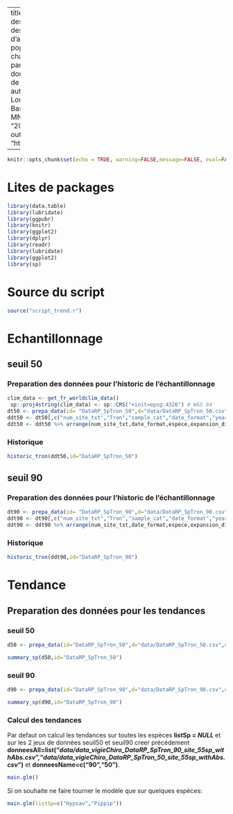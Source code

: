 
---
title: "Estimation des tendances et des variation d'abondance des populations de chauve-souris à partir des données issues de Vigie-Chiro"
author: "Romain Lorrilliere & Yves Bas (CESCo, MNHN)"
date: "2019-12-17"
output: "html_document"

---


```r
knitr::opts_chunk$set(echo = TRUE, warning=FALSE,message=FALSE, eval=FALSE)

```




# Lites de packages


```r
library(data.table)
library(lubridate)
library(ggpubr)
library(knitr)
library(ggplot2)
library(dplyr)
library(readr)
library(lubridate)
library(ggplot2)
library(sp)

```



# Source du script

```r
source("script_trend.r")
``` 




# Echantillonnage

## seuil 50

### Preparation des données pour l'historic de l'échantillonnage 

```r
clim_data <- get_fr_worldclim_data()
 sp::proj4string(clim_data) <- sp::CRS("+init=epsg:4326") # WGS 84
dt50 <- prepa_data(id= "DataRP_SpTron_50",d="data/DataRP_SpTron_50.csv",dpart="data/p_export.csv",dsite ="data/sites_localites.txt",dSR="data/SRmed.csv",clim_data=clim_data,aggregate_site=FALSE,add_abs=TRUE)
ddt50 <- dt50[,c("num_site_txt","Tron","sample_cat","date_format","year","julian","espece","expansion_direct","nb_contacts")]
ddt50 <- ddt50 %>% arrange(num_site_txt,date_format,espece,expansion_direct)

``` 

### Historique

```r

historic_tron(ddt50,id="DataRP_SpTron_50")

```


## seuil 90

### Preparation des données pour l'historic de l'échantillonnage 

```r

dt90 <- prepa_data(id= "DataRP_SpTron_90",d="data/DataRP_SpTron_90.csv",dpart="data/p_export.csv",dsite ="data/sites_localites.txt",dSR="data/SRmed.csv",clim_data=clim_data,aggregate_site=FALSE,add_abs=TRUE)
ddt90 <- dt90[,c("num_site_txt","Tron","sample_cat","date_format","year","julian","espece","expansion_direct","nb_contacts")]
ddt90 <- ddt90 %>% arrange(num_site_txt,date_format,espece,expansion_direct)

``` 

### Historique

```r

historic_tron(ddt90,id="DataRP_SpTron_90")

```




# Tendance

## Preparation des données pour les tendances

### seuil 50

```r

d50 <- prepa_data(id="DataRP_SpTron_50",d="data/DataRP_SpTron_50.csv",dpart="data/p_export.csv",dsite ="data/sites_localites.txt",dSR="data/SRmed.csv",clim_data=clim_data,aggregate_site=TRUE,add_abs=TRUE)

```

```r

summary_sp(d50,id="DataRP_SpTron_50")

```


### seuil 90

```r

d90 <- prepa_data(id="DataRP_SpTron_90",d="data/DataRP_SpTron_90.csv",dpart="data/p_export.csv",dsite ="data/sites_localites.txt",dSR="data/SRmed.csv",clim_data=clim_data,aggregate_site=TRUE,add_abs=TRUE)

```

```r

summary_sp(d90,id="DataRP_SpTron_90")

```

### Calcul des tendances 

Par defaut on calcul les tendances sur toutes les espèces __listSp =
_NULL_ __ et sur les 2 jeux de données seuil50 et seuil90 creer
précédement
__donneesAll=list("_data/data_vigieChiro_DataRP_SpTron_90_site_55sp_withAbs.csv_","_data/data_vigieChiro_DataRP_SpTron_50_site_55sp_withAbs.csv_")__
et __donneesName=c("90","50")__. 

```r

main.glm()

```



Si on souhaite ne faire tourner le modèle que sur quelques espèces: 

```r

main.glm(listSp=c("Hypsav","Pippip"))

``` 




